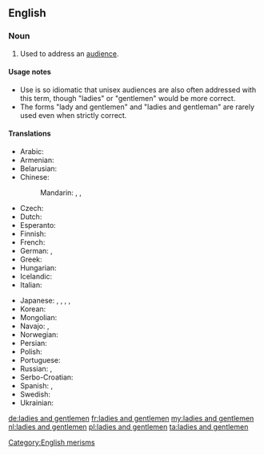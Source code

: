 ==English==

===Noun===
{{en-plural noun|[[ladies]] and [[gentlemen]]}}

# {{idiomatic}} Used to address an [[audience]].

====Usage notes====
* Use is so idiomatic that unisex audiences are also often addressed with this term, though "ladies" or "gentlemen" would be more correct.
* The forms "lady and gentlemen" and "ladies and gentleman" are rarely used even when strictly correct.

====Translations====
{{trans-top|used to address an audience}}
* Arabic: {{t-|ar|سيداتي وسادتي|tr=sayyidātī wa-sādatī}}
* Armenian: {{t-|hy|տիկնայք եւ պարոնայք|tr=tiknaykʿ ew paronaykʿ}}
* Belarusian: {{t-|be|панства|p|tr=pánstva}}
* Chinese:
*: Mandarin: {{t|cmn|女士們，先生們|sc=Hani}},  {{t|cmn|女士们，先生们|tr=nǚshìmen, xiānshengmen|sc=Hani}},  {{qualifier|everyone, ladies and gentlemen}} {{t-|cmn|各位|tr=gèwèi|sc=Hani}}
* Czech: {{t-|cs|dámy a pánové}}
* Dutch: {{t+|nl|dames en heren}}
* Esperanto: {{t-|eo|gesinjoroj}}
* Finnish: {{t+|fi|hyvät naiset ja herrat}}
* French: {{t+|fr|Mesdames et Messieurs}}
* German: {{t-|de|meine Damen und Herren}}, {{qualifier|ironic}} {{t+|de|Herrschaften|f|p}}
* Greek: {{t-|el|Κυρίες και κύριοι|tr=Kiríes ke kírii}}
* Hungarian: {{t-|hu|hölgyeim és uraim}}
* Icelandic: {{t-|is|dömur mínar og herrar}}
* Italian: {{t-|it|signore e signori}}
{{trans-mid}}
* Japanese: {{t-|ja|go-resseki-no minasama|alt=御列席の皆様|tr=ごれっせきのみなさま, go-resseki-no minasama}},  {{t-|ja|御来場の皆様|tr=ごらいじょうのみなさま, go-raijō-no minasama}},  {{t-|ja|名家出身の紳士淑女|tr=めいか しゅっしんのしんし しゅくじょ. meikakushin-no shinshi shukujo}},  {{qualifier|everyone, ladies and gentlemen}} {{t-|ja|各位|tr=かくい, kakui}},  {{t-|ja|諸君|tr=しょくん, shokun}}
* Korean: {{t+|ko|여러분|tr=yeoreobun|sc=Kore}}
* Mongolian: {{t-|mn|ноёд хатагтай нар аа|tr=nójod hatagtáj nar áa|sc=Cyrl}}
* Navajo: {{tø|nv|shidineʼé}}, {{tø|nv|shikʼéí dóó shidineʼé, átaháásiiłóó}}
* Norwegian: {{t-|no|mine damer og herrer}}
* Persian: {{t-|fa|خانم‌ها و آقایان|tr=xânom-hâ va âqâyân|sc=fa-Arab}}
* Polish: {{t+|pl|państwo}}
* Portuguese: {{t-|pt|senhoras e senhores}}
* Russian: {{t-|ru|господа|p|tr=gospodá}}, {{t-|ru|дамы и господа|tr=damy i gospoda}}
* Serbo-Croatian: {{t-|sh|dame i gospodo}}
* Spanish: {{t-|es|señoras y señores}}, {{t-|es|damas y caballeros}}
* Swedish: {{t-|sv|mina damer och herrar}}
* Ukrainian: {{t-|uk|панство|p|tr=pánstvo}}
{{trans-bottom}}

[[Category:English merisms]]

[[de:ladies and gentlemen]]
[[fr:ladies and gentlemen]]
[[my:ladies and gentlemen]]
[[nl:ladies and gentlemen]]
[[pl:ladies and gentlemen]]
[[ta:ladies and gentlemen]]
